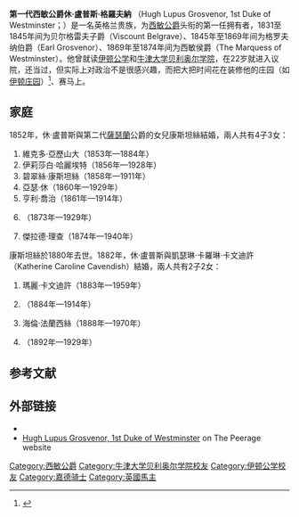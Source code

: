 {{Infobox officeholder
| name         = 西敏公爵
| honorific-suffix = {{post-nominals|country=GBR|size=100%|KG|PC|JP}}
| image        = Hugh Lupus Grosvenor, 1. Duke of Westminster.jpg
| imagesize    = 200px
| order1       = 御马官
| term_start1  = 1880年
| term_end1    = 1885年
| monarch1     = [[维多利亚_(英国女王)|维多利亚女王]]
| primeminister1 = [[威廉·格萊斯頓|威廉·格萊斯頓]]
| predecessor1 = 奥兰多·布里奇曼
| successor1   = 奥兰多·布里奇曼
| birth_date   = {{birth date|df=yes|1825|10|13}}
| death_date   = {{Death date and age|df=yes|1899|12|22|1825|10|13}}
| nationality  = {{flag|United Kingdom}}
| party        = [[自由党_(英国)|英國自由黨]]
| alma_mater   = [[牛津大学贝利奥尔学院|牛津大学贝利奥尔学院]]
| parents      = 父：[[理察·格羅夫納|理察·格羅夫納]]<br>母：伊莉莎白·琉森-高爾
}}


'''第一代西敏公爵休·盧普斯·格羅夫納''' {{post-nominals|country=GBR|size=100%|sep=,|KG|PC|JP}}（Hugh Lupus Grosvenor, 1st Duke of Westminster；{{bd|1825年|10月13日|1899年|12月22日}}）是一名英格兰贵族，为[[西敏公爵|西敏公爵]]头衔的第一任拥有者，1831至1845年间为贝尔格雷夫子爵（Viscount Belgrave）、1845年至1869年间为格罗夫纳伯爵（Earl Grosvenor）、1869年至1874年间为西敏侯爵（The Marquess of Westminster）。他曾就读[[伊顿公学|伊顿公学]]和[[牛津大学贝利奥尔学院|牛津大学贝利奥尔学院]]，在22岁就进入议院，还当过{{le|御马官|Master of the Horse}}，但实际上对政治不是很感兴趣，而把大把时间花在装修他的庄园（如[[伊顿庄园|伊顿庄园]]）<ref name=halls>{{Citation | last = Anon. |year = 2002| title = Eaton Halls|publisher = Eaton Estate| location = Eaton|page = 6}}</ref>、赛马上。

== 家庭 ==
1852年，休·盧普斯與第二代[[薩瑟蘭|薩瑟蘭]]公爵{{le|喬治·薩瑟蘭-琉森-高爾|George Sutherland-Leveson-Gower, 2nd Duke of Sutherland}}的女兒康斯坦絲結婚，兩人共有4子3女：
# 維克多·亞歷山大（1853年—1884年）
# 伊莉莎白·哈麗埃特（1856年—1928年）
# 碧翠絲·康斯坦絲（1858年—1911年）
# 亞瑟·休（1860年—1929年）
# 亨利·喬治（1861年—1914年）
# {{le|瑪格麗特·艾薇琳·康布里奇|Margaret Cambridge, Marchioness of Cambridge|瑪格麗特·艾薇琳}}（1873年—1929年）
# 傑拉德·理查（1874年—1940年）

康斯坦絲於1880年去世。1882年，休·盧普斯與凱瑟琳·卡羅琳·卡文迪許（Katherine Caroline Cavendish）結婚，兩人共有2子2女：
# 瑪麗·卡文迪許（1883年—1959年）
# {{le|休·威廉·格羅夫納|Lord Hugh Grosvenor|休·威廉}}（1884年—1914年）
# 海倫·法蘭西絲（1888年—1970年）
# {{le|愛德華·亞瑟·格羅夫納|Lord Edward Arthur Grosvenor|愛德華·亞瑟}}（1892年—1929年）

== 参考文献 ==

{{Reflist}}

== 外部链接 ==
{{Commons category|Hugh Grosvenor, 1st Duke of Westminster}}
* {{Hansard-contribs | earl-grosvenor | the Duke of Westminster }}
* [http://www.thepeerage.com/p10855.htm#i108549 Hugh Lupus Grosvenor, 1st Duke of Westminster] on The Peerage website
{{西敏公爵}}
{{authority control}}

{{DEFAULTSORT:Westminster, Hugh Grosvenor, 1st Duke of}}
[[Category:西敏公爵|Category:西敏公爵]]
[[Category:牛津大学贝利奥尔学院校友|Category:牛津大学贝利奥尔学院校友]]
[[Category:伊顿公学校友|Category:伊顿公学校友]]
[[Category:嘉德骑士|Category:嘉德骑士]]
[[Category:英國馬主|Category:英國馬主]]